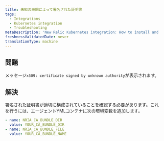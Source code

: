 ```yaml
---
title: 未知の機関によって署名された証明書
tags:
  - Integrations
  - Kubernetes integration
  - Troubleshooting
metaDescription: 'New Relic Kubernetes integration: How to install and activate the integration, and what data is reported.'
freshnessValidatedDate: never
translationType: machine
---
```


## 問題

メッセージ`x509: certificate signed by unknown authority`が表示されます。

## 解決

署名された証明書が適切に構成されていることを確認する必要があります。これを行うには、エージェントYMLコンテナに次の環境変数を追加します。

```yml
- name: NRIA_CA_BUNDLE_DIR 
  value: YOUR_CA_BUNDLE_DIR
- name: NRIA_CA_BUNDLE_FILE  
  value: YOUR_CA_BUNDLE_NAME
```